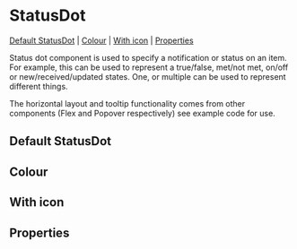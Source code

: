 
<Meta of={stories} />

# StatusDot

[Default StatusDot](#default-StatusDot) | [Colour](#colour) | [With icon](#with-icon) | [Properties](#properties)

Status dot component is used to specify a notification or status on an item. For example, this can be used to represent a true/false, met/not met, on/off or new/received/updated states. One, or multiple can be used to represent different things.

The horizontal layout and tooltip functionality comes from other components (Flex and Popover respectively) see example code for use.

## Default StatusDot

<Canvas of={stories.defaultStatusDot} />

## Colour

<Canvas of={stories.colour} />

## With icon

<Canvas of={stories.withIcon} />

## Properties

<Controls component={StatusDot} />
